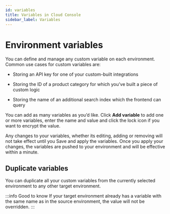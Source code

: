 ```yaml
---
id: variables
title: Variables in Cloud Console
sidebar_label: Variables
---
```


# Environment variables

You can define and manage any custom variable on each environment. Common use cases for custom variables are:

- Storing an API key for one of your custom-built integrations

- Storing the ID of a product category for which you’ve built a piece of custom logic

- Storing the name of an additional search index which the frontend can query

You can add as many variables as you’d like. Click **Add variable** to add one or more variables, enter the name and value and click the lock icon if you want to encrypt the value.

Any changes to your variables, whether its editing, adding or removing will not take effect until you Save and apply the variables. Once you apply your changes, the variables are pushed to your environment and will be effective within a minute.

## Duplicate variables

You can duplicate all your custom variables from the currently selected environment to any other target environment.

:::info Good to know
If your target environment already has a variable with the same name as in the source environment, the value will not be overridden.
:::